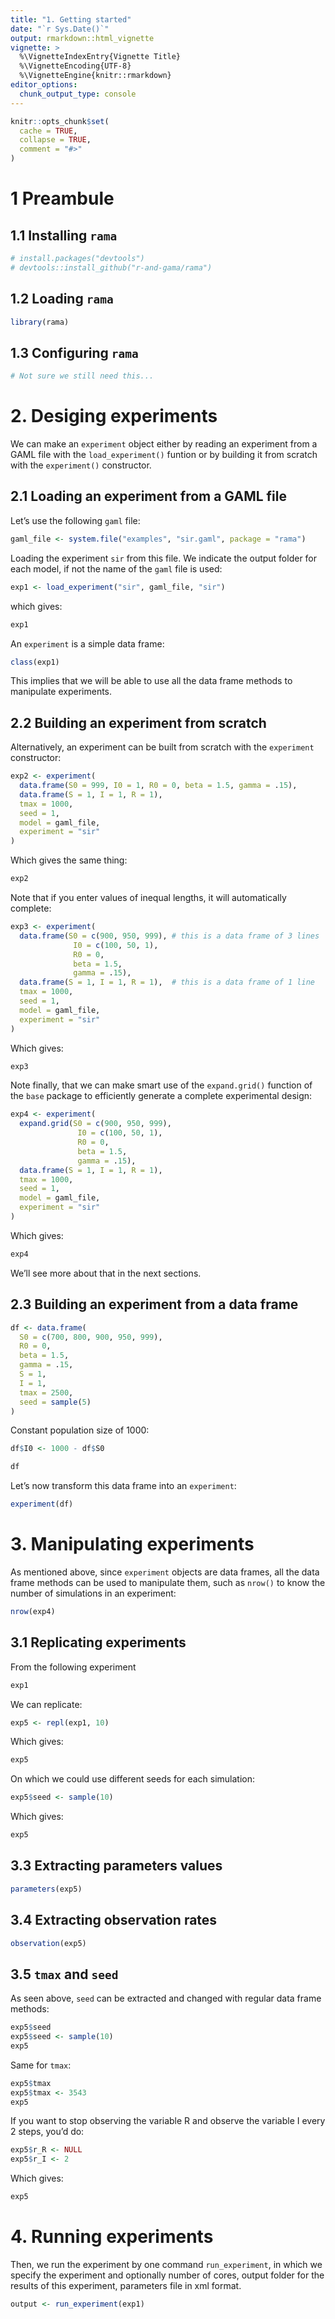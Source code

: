 ```yaml
---
title: "1. Getting started"
date: "`r Sys.Date()`"
output: rmarkdown::html_vignette
vignette: >
  %\VignetteIndexEntry{Vignette Title}
  %\VignetteEncoding{UTF-8}
  %\VignetteEngine{knitr::rmarkdown}
editor_options: 
  chunk_output_type: console
---
```


```r
knitr::opts_chunk$set(
  cache = TRUE,
  collapse = TRUE,
  comment = "#>"
)
```

# 1 Preambule

## 1.1 Installing `rama`

```r
# install.packages("devtools")
# devtools::install_github("r-and-gama/rama")
```

## 1.2 Loading `rama`

```r
library(rama)
```

## 1.3 Configuring `rama`

```r
# Not sure we still need this...
```

# 2. Desiging experiments

We can make an `experiment` object either by reading an experiment from a GAML
file with the `load_experiment()` funtion or by building it from scratch with
the `experiment()` constructor.

## 2.1 Loading an experiment from a GAML file

Let's use the following `gaml` file:

```r
gaml_file <- system.file("examples", "sir.gaml", package = "rama")
```

Loading the experiment `sir` from this file. We indicate the output folder for each model, if not the name of the `gaml` file is used:

```r
exp1 <- load_experiment("sir", gaml_file, "sir")
```

which gives:

```r
exp1
```

An `experiment` is a simple data frame:

```r
class(exp1)
```

This implies that we will be able to use all the data frame methods to
manipulate experiments. 

## 2.2 Building an experiment from scratch

Alternatively, an experiment can be built from scratch with the `experiment`
constructor:

```r
exp2 <- experiment(
  data.frame(S0 = 999, I0 = 1, R0 = 0, beta = 1.5, gamma = .15),
  data.frame(S = 1, I = 1, R = 1),
  tmax = 1000,
  seed = 1,
  model = gaml_file,
  experiment = "sir"
)
```

Which gives the same thing:

```r
exp2
```

Note that if you enter values of inequal lengths, it will automatically
complete:

```r
exp3 <- experiment(
  data.frame(S0 = c(900, 950, 999), # this is a data frame of 3 lines
              I0 = c(100, 50, 1),
              R0 = 0,
              beta = 1.5,
              gamma = .15),
  data.frame(S = 1, I = 1, R = 1),  # this is a data frame of 1 line
  tmax = 1000,                    
  seed = 1,                         
  model = gaml_file,
  experiment = "sir"
)
```

Which gives:

```r
exp3
```

Note finally, that we can make smart use of the `expand.grid()` function of the
`base` package to efficiently generate a complete experimental design:

```r
exp4 <- experiment(
  expand.grid(S0 = c(900, 950, 999),
               I0 = c(100, 50, 1),
               R0 = 0,
               beta = 1.5,
               gamma = .15),
  data.frame(S = 1, I = 1, R = 1),
  tmax = 1000,
  seed = 1,
  model = gaml_file,
  experiment = "sir"
)
```

Which gives:

```r
exp4
```

We'll see more about that in the next sections.

## 2.3 Building an experiment from a data frame

```r
df <- data.frame(
  S0 = c(700, 800, 900, 950, 999),
  R0 = 0,
  beta = 1.5,
  gamma = .15,
  S = 1,
  I = 1,
  tmax = 2500,
  seed = sample(5)
)
```

Constant population size of 1000:

```r
df$I0 <- 1000 - df$S0
```

```r
df
```

Let's now transform this data frame into an `experiment`:

```r
experiment(df)
```


# 3. Manipulating experiments

As mentioned above, since `experiment` objects are data frames, all the data
frame methods can be used to manipulate them, such as `nrow()` to know the
number of simulations in an experiment:

```r
nrow(exp4)
```


## 3.1 Replicating experiments

From the following experiment

```r
exp1
```

We can replicate:

```r
exp5 <- repl(exp1, 10)
```

Which gives:

```r
exp5
```

On which we could use different seeds for each simulation:

```r
exp5$seed <- sample(10)
```

Which gives:

```r
exp5
```


## 3.3 Extracting parameters values

```r
parameters(exp5)
```


## 3.4 Extracting observation rates

```r
observation(exp5)
```


## 3.5 `tmax` and `seed`

As seen above, `seed` can be extracted and changed with regular data frame
methods:

```r
exp5$seed
exp5$seed <- sample(10)
exp5
```

Same for `tmax`:

```r
exp5$tmax
exp5$tmax <- 3543
exp5
```

If you want to stop observing the variable R and observe the variable I every
2 steps, you'd do:

```r
exp5$r_R <- NULL
exp5$r_I <- 2
```

Which gives:

```r
exp5
```


# 4. Running experiments

Then, we run the experiment by one command `run_experiment`, in which we specify the experiment and optionally number of cores, output folder for the results of this experiment, parameters file in xml format. 

```r
output <- run_experiment(exp1)
```
